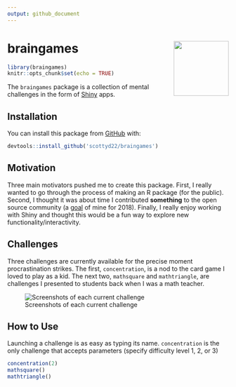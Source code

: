 ```yaml
---
output: github_document
---
```


# braingames <img src="images/braingames_hex.png" align="right" width="125px"/>

```r
library(braingames)
knitr::opts_chunk$set(echo = TRUE)
```

The `braingames` package is a collection of mental challenges in the form of [Shiny](https://shiny.rstudio.com/) apps.

## Installation

You can install this package from [GitHub](https://github.com/scottyd22/) with:

```r
devtools::install_github('scottyd22/braingames')
```

## Motivation

Three main motivators pushed me to create this package.  First, I really wanted to go through the process of making an R package (for the public).  Second, I thought it was about time I contributed **something** to the open source community (a [goal](https://twitter.com/scottyd22/status/947950535042355200) of mine for 2018).  Finally, I really enjoy working with Shiny and thought this would be a fun way to explore new functionality/interactivity.

## Challenges

Three challenges are currently available for the precise moment procrastination strikes.  The first, `concentration`, is a nod to the card game I loved to play as a kid.  The next two, `mathsquare` and `mathtriangle`, are challenges I presented to students back when I was a math teacher. 

![Screenshots of each current challenge](./images/concentration_mathsquare_mathtriangle.PNG)

## How to Use

Launching a challenge is as easy as typing its name.  `concentration` is the only challenge that accepts parameters (specify difficulty level 1, 2, or 3) 

```r
concentration(2)
mathsquare()
mathtriangle()
```
